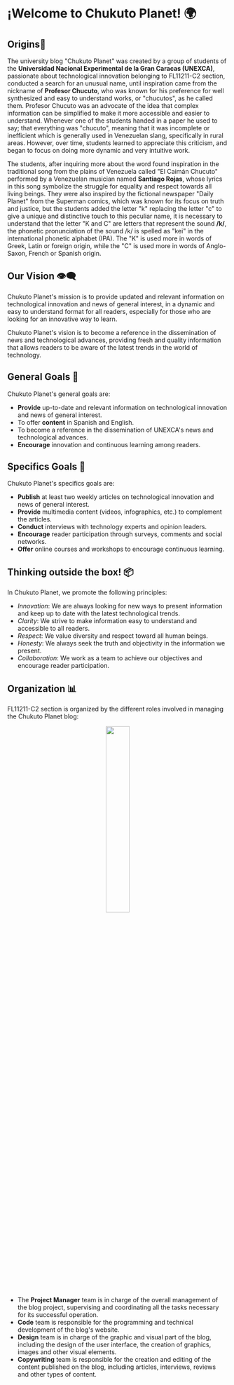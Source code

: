 
# ¡Welcome to Chukuto Planet! 🌍

## Origins🔎

The university blog "Chukuto Planet" was created by a group of students of the **Universidad Nacional Experimental de la Gran Caracas (UNEXCA)**, passionate about technological innovation belonging to FL11211-C2 section, conducted a search for an unusual name, until inspiration came from the nickname of **Profesor Chucuto**, who was known for his preference for well synthesized and easy to understand works, or "chucutos", as he called them. Profesor Chucuto was an advocate of the idea that complex information can be simplified to make it more accessible and easier to understand. Whenever one of the students handed in a paper he used to say; that everything was "chucuto", meaning that it was incomplete or inefficient which is generally used in Venezuelan slang, specifically in rural areas. However, over time, students learned to appreciate this criticism, and began to focus on doing more dynamic and very intuitive work.

The students, after inquiring more about the word found inspiration in the traditional song from the plains of Venezuela called "El Caimán Chucuto" performed by a Venezuelan musician named **Santiago Rojas**, whose lyrics in this song symbolize the struggle for equality and respect towards all living beings. They were also inspired by the fictional newspaper "Daily Planet" from the Superman comics, which was known for its focus on truth and justice, but the students added the letter "k" replacing the letter "c" to give a unique and distinctive touch to this peculiar name, it is necessary to understand that the letter "K and C" are letters that represent the sound **/k/**, the phonetic pronunciation of the sound /k/ is spelled as "kei" in the international phonetic alphabet (IPA). The "K" is used more in words of Greek, Latin or foreign origin, while the "C" is used more in words of Anglo-Saxon, French or Spanish origin.

## Our Vision 👁️‍🗨️

Chukuto Planet's mission is to provide updated and relevant information on technological innovation and news of general interest, in a dynamic and easy to understand format for all readers, especially for those who are looking for an innovative way to learn.

Chukuto Planet's vision is to become a reference in the dissemination of news and technological advances, providing fresh and quality information that allows readers to be aware of the latest trends in the world of technology.

## General Goals 🔔

Chukuto Planet's general goals are:

* **Provide** up-to-date and relevant information on technological innovation and news of general interest.
* To offer **content** in Spanish and English.
* To become a reference in the dissemination of UNEXCA's news and technological advances.
* **Encourage** innovation and continuous learning among readers.

## Specifics Goals 💬

Chukuto Planet's specifics goals are:

* **Publish** at least two weekly articles on technological innovation and news of general interest.
* **Provide** multimedia content (videos, infographics, etc.) to complement the articles.
* **Conduct** interviews with technology experts and opinion leaders.
* **Encourage** reader participation through surveys, comments and social networks.
* **Offer** online courses and workshops to encourage continuous learning.

## Thinking outside the box! 📦

In Chukuto Planet, we promote the following principles:

* *Innovation*: We are always looking for new ways to present information and keep up to date with the latest technological trends.
* *Clarity*: We strive to make information easy to understand and accessible to all readers.
* *Respect*: We value diversity and respect toward all human beings.
* *Honesty*: We always seek the truth and objectivity in the information we present.
* *Collaboration*: We work as a team to achieve our objectives and encourage reader participation.

## Organization 📊

FL11211-C2 section is organized by the different roles involved in managing the Chukuto Planet blog:

<p align="center" width="100%">
    <img width="33%" src="/Organigrama.png" /> 
</p>

* The **Project Manager** team is in charge of the overall management of the blog project, supervising and coordinating all the tasks necessary for its successful operation.
* **Code** team is responsible for the programming and technical development of the blog's website.
* **Design** team is in charge of the graphic and visual part of the blog, including the design of the user interface, the creation of graphics, images and other visual elements.
* **Copywriting** team is responsible for the creation and editing of the content published on the blog, including articles, interviews, reviews and other types of content.
